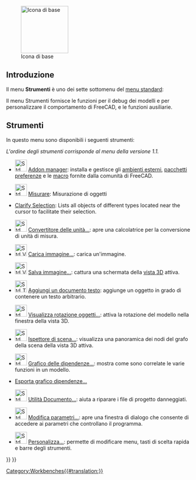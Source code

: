 <languages/>

{{Docnav/it
|[[Std_View_Menu/it|Menu Visualizza]]
|[[Std_Macro_Menu/it|Menu Macro]]
|[[Std_Base/it|Menu di base]]
|IconL=
|IconR=
|IconC=Freecad.svg
}}

[[Image:Freecad.svg|thumb|128px|Icona di base]]

{{TOCright}}

<span id="Introduction"></span>
==Introduzione==

Il menu '''Strumenti''' è uno dei sette sottomenu del [[Standard_Menu/it|menu standard]]:

{{StdMenu
|
[[Std_File_Menu/it|File]]
&nbsp;&nbsp;&nbsp;
[[Std_Edit_Menu/it|Modifica]]
&nbsp;&nbsp;&nbsp;
[[Std_View_Menu/it|Visualizza]]
&nbsp;&nbsp;&nbsp;
[[Std_Tools_Menu/it|Strumenti]]
&nbsp;&nbsp;&nbsp;
[[Std_Macro_Menu/it|Macro]]
&nbsp;&nbsp;&nbsp;
[[Std_Windows_Menu/it|Finestre]]
&nbsp;&nbsp;&nbsp;
[[Std_Help_Menu/it|Aiuto]]
}}

Il menu Strumenti fornisce le funzioni per il debug dei modelli e per personalizzare il comportamento di FreeCAD, e le funzioni ausiliarie.

<span id="Tools"></span>
==Strumenti==

In questo menu sono disponibili i seguenti strumenti:

''L'ordine degli strumenti corrisponde al menu della versione 1.1.''

* [[Image:Std_AddonMgr.svg|32px]] [[Std_AddonMgr/it|Addon manager]]: installa e gestisce  gli [[External workbenches/it|ambienti esterni]], [[Preference_Packs/it|pacchetti preferenze]] e le [[macros/it|macro]] fornite dalla comunità di FreeCAD.

* [[Image:Std_Measure.svg|32px]] [[Std_Measure/it|Misurare]]: Misurazione di oggetti {{Version/it|1.0}}

* [[Std_ClarifySelection|Clarify Selection]]: Lists all objects of different types located near the cursor to facilitate their selection. {{Version|1.1}}

* [[Image:Std_UnitsCalculator.svg|32px]] [[Std_UnitsCalculator/it|Convertitore delle unità...]]: apre una calcolatrice per la conversione di unità di misura.

* [[Image:Std_ViewLoadImage.svg|32px]] [[Std_ViewLoadImage/it|Carica immagine...]]: carica un'immagine. {{Version/it|0.21}}

* [[File:Std_ViewScreenShot.svg|32px]] [[Std_ViewScreenShot/it|Salva immagine...]]: cattura una schermata della [[3D_view/it|vista 3D]] attiva.

* [[File:Std_TextDocument.svg|32px]] [[Std_TextDocument/it|Aggiungi un documento testo]]: aggiunge un oggetto in grado di contenere un testo arbitrario.

* [[Image:Std_DemoMode.svg|32px]] [[Std_DemoMode/it|Visualizza rotazione oggetti...]]: attiva la rotazione del modello nella finestra della vista 3D.

* [[Image:Std_SceneInspector.svg|32px]] [[Std_SceneInspector/it|Ispettore di scena...]]: visualizza una panoramica dei nodi del grafo della scena della vista 3D attiva.

* [[Image:Std_DependencyGraph.svg|32px]] [[Std DependencyGraph/it|Grafico delle dipendenze...]]: mostra come sono correlate le varie funzioni in un modello.

* [[Std_ExportDependencyGraph|Esporta grafico dipendenze...]] {{Version/it|0.21}}

* [[Image:Std_ProjectUtil.svg|32px]]  [[Std_ProjectUtil/it|Utilità Documento...]]: aiuta a riparare i file di progetto danneggiati.

* [[Image:Std_DlgParameter.svg|32px]] [[Std_DlgParameter/it|Modifica parametri...]]: apre una finestra di dialogo che consente di accedere ai parametri che controllano il programma.

* [[Image:Std_DlgCustomize.svg|32px]] [[Std_DlgCustomize/it|Personalizza...]]: permette di modificare menu, tasti di scelta rapida e barre degli strumenti.


{{Docnav/it
|[[Std_View_Menu/it|Menu Visualizza]]
|[[Std_Macro_Menu/it|Menu Macro]]
|[[Std_Base/it|Menu di base]]
|IconL=
|IconR=
|IconC=Freecad.svg
}}

{{Std_Base_navi{{#translation:}}}}
{{Userdocnavi{{#translation:}}}}
[[Category:Workbenches{{#translation:}}]]